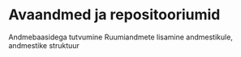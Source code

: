 # Avaandmed ja repositooriumid {#avaandmed2}

Andmebaasidega tutvumine
Ruumiandmete lisamine andmestikule, andmestike struktuur
